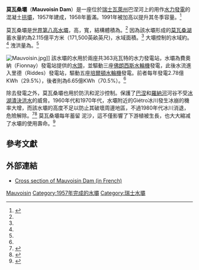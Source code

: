 {{Infobox dam
| name               = Mauvoisin Dam
| official_name      = Mauvoisin Dam
| image              = Mauvoisin_dam.jpg
| image_size         = 275px
| image_caption      = 莫瓦桑壩
| image_alt          =
| location_map       =
| location_map_width =
| location_map_text  =
| lat_d     = 45
| lat_m     = 59
| lat_s     = 53
| lat_NS    = N
| long_d    = 07
| long_m    = 20
| long_s    = 57
| long_EW   = E
| coordinates_type   = type:landmark
| coordinates_display= inline,title
| coordinates_ref    =
| country            = {{SUI}}
| location           = [[瓦萊州|瓦萊州]]
| purpose            =
| status             =
| construction_began = 1951
| open               = 1957
| demolished         =
| cost               =
| owner              = Forces Motrices de Mauvoisin SA<ref name="statistics"/>
| type               = 混凝土拱壩
| height             = {{convert|250|m|ft|abbr=on}}<ref name="statistics">{{cite web|url=http://www.swissdams.ch/Dams/damForm/default_e.asp?ID=2|title=Dam Form: Mauvoisin|publisher=Swiss Committee on Dams|work=|date=|accessdate=2012-08-31|deadurl=yes|archiveurl=https://web.archive.org/web/20120206233850/http://www.swissdams.ch/Dams/damForm/default_e.asp?ID=2|archivedate=2012-02-06}}</ref>
| height_thalweg     =
| height_foundation  =
| length             = {{convert|520|m|ft|abbr=on}}<ref name="statistics"/>
| crest_width        =
| base_width         =
| curve_radius       =
| volume             =
| crest_elevation    =
| crosses            = Dranse de Bagnes
| spillways          =
| spillway_type      =
| spillway_capacity  =
| reservoir          =
| reservoir_capacity = {{convert|211500000|m3|acre feet|abbr=on}}<ref name="statistics"/>
| active_capacity    =
| inactive_capacity  =
| reservoir_catchment= {{convert|167|km2|mi2|abbr=on}}<ref name="hydro">{{cite web|url=http://www.axpo.ch/axpo/en/hydroenergie/wissen/partnerkraftwerkevonaxpoaggefuehrt/mauvoisin_ag.html|title=Kraftwerke Mauvoisin AG: High-pressure storage power stations in the Val de Bagnes and in the Rhone Valley|publisher=Axpo|work=Hydro Energy|year=2009|accessdate=2012-08-31|deadurl=yes|archiveurl=https://web.archive.org/web/20101214173847/http://axpo.ch/axpo/en/hydroenergie/wissen/partnerkraftwerkevonaxpoaggefuehrt/mauvoisin_ag.html|archivedate=2010-12-14}}</ref>
| reservoir_surface  = {{convert|208|ha|acre|abbr=on}}<ref name="statistics"/>
| reservoir_elevation=
| reservoir_max_depth=
| reservoir_length   =
| reservoir_max_width=
| hydraulic_head     = {{convert|482|m|ft|abbr=on}}
| tidal_range        =
| plant_owner        =
| plant_operator     =
| plant_commission   =
| plant_licence_exp  =
| plant_decommission =
| plant_type         =
| turbines           = 3x 46 MW<br>5x 45 MW<ref name="hydro"/>
| installed_capacity = 363 [[兆瓦特|MW]]<ref name="hydro"/>
| max_planned_cap    =
| capacity_factor    =
| average_annual_gen = 9.43億 [[千瓦·時|KWh]]<ref name="hydro"/>
| net_generation     =
| website            =
| as_of              =
| extra              =
}}

'''莫瓦桑壩'''（'''Mauvoisin Dam'''）是一座位於[[瑞士|瑞士]][[瓦萊州|瓦萊州]]巴涅河上的用作[[水力發電|水力發電]]的混凝土[[拱壩|拱壩]]，1957年建成，1958年蓄滿。1991年被加高以提升其冬季容量。<ref>{{cite journal
|title=Raising of the Mauvoisin Dam
|author=Feuz, Bernard
|journal=Structural Engineering International
|volume=4
|number=2
|date=1994-05-01
|pages=103–104}}</ref>

莫瓦桑壩是[[世界高壩列表|世界第八高水壩]]，高{{convert|250|m|ft}}，寬{{convert|520|m|ft}}，結構體積為{{convert|2030000|m3|yd3}}。<ref name="statistics"/> 因為該水壩形成的[[莫瓦桑湖|莫瓦桑湖]]蓄水量約為2.115億平方米（171,500英畝英尺)，水域面積{{convert|208|ha|acre}}。<ref name="statistics"/> 大壩控制的水域約{{convert|167|km2|mi2}}。<ref name="hydro"/> 洩洪量為{{convert|107|m3/s|cuft/s|abbr=on}}。<ref name="statistics"/>

[[Image:Mauvoisin.jpg|thumb]]]]
該水壩的水用於兩座共363兆瓦特的水力發電站，水壩為費奧納（Fionnay）發電站提供{{convert|482|m|ft}}的[[水頭|水頭]]，並驅動三座[[佛朗西斯水輪機|佛朗西斯水輪機]]發電，此後水流進入里德（Riddes）發電站{{convert|1014|m|ft}}，驅動五座[[培爾頓水輪機|培爾頓水輪機]]發電。前者每年發電2.78億KWh（29.5%），後者則為6.65億KWh（70.5%）。<ref name="hydro"/>

除去發電之外，莫瓦桑壩也用於防汛和泥沙控制。保護了[[巴涅|巴涅]]和[[羅納河|羅納河]]河谷不受[[冰湖潰決洪水|冰湖潰決洪水]]的威脅。1960年代和1970年代，水壩附近的Giétro冰川發生冰崩的機率大增，而該水壩的高度不足以防止其破壞周邊地區，不過1980年代冰川消退，危險解除。<ref>{{cite web
 |url         = http://www.vaw.ethz.ch/people/gz/abauder/projects/data/gz_241_investigations_gietro_corbassiere
 |title       = Glaciological Investigations at Glacier du Giétro and Glacier de Corbassière
 |publisher   = Swiss Federal Institute of Technology, Zurich
 |work        = Laboratory of Hydraulics, Hydrology and Glaciology
 |date        = 2011-07-07
 |accessdate  = 2012-08-31
 |deadurl     = yes
 |archiveurl  = https://web.archive.org/web/20140102204819/http://www.vaw.ethz.ch/people/gz/abauder/projects/data/gz_241_investigations_gietro_corbassiere
 |archivedate = 2014-01-02
}}</ref><ref>{{cite book
|editors=Orlove, Ben; Wiegandt, Ellen; Luckman, Brian H.
|title=Darkening Peaks: Glacier Retreat, Science, and Society
|publisher=University of California Press
|year=2008
|page=38
|ISBN=0-52025-305-1}}</ref> 莫瓦桑壩每年蓄留{{convert|300000|m3|yd3}} 泥沙，這不僅影響了下游植被生長，也大大縮减了水壩的使用壽命。<ref>{{cite journal
 |url         = http://www.unige.ch/sciences/near/pdf/Loizeau%20et%20al%202010.pdf
 |title       = Swiss examples of the impacts of dams on natural environments and management strategies for sediment control
 |authors     = Loizeau, Jean-Luc; Jüstrich, Stéphanie; Wildi, Walter
 |journal     = Terre et Environnement
 |publisher   = University of Geneva
 |volume      = 88
 |pages       = 199–204
 |year        = 2010
 |accessdate  = 2012-08-31
 |author      = —
 |archiveurl  = https://web.archive.org/web/20160303212459/http://www.unige.ch/sciences/near/pdf/Loizeau%20et%20al%202010.pdf
 |archivedate = 2016-03-03
 |deadurl     = yes
}}</ref>

==參考文獻==
{{reflist|2}}

==外部連結==
*[https://web.archive.org/web/20120303235326/http://www.swissdams.ch/Dams/damForm/coupeT.asp?ID=2 Cross section of Mauvoisin Dam (in French)]

[[Category:拱壩|Mauvoisin]]
[[Category:1957年完成的水壩|Category:1957年完成的水壩]]
[[Category:瑞士水壩|Category:瑞士水壩]]